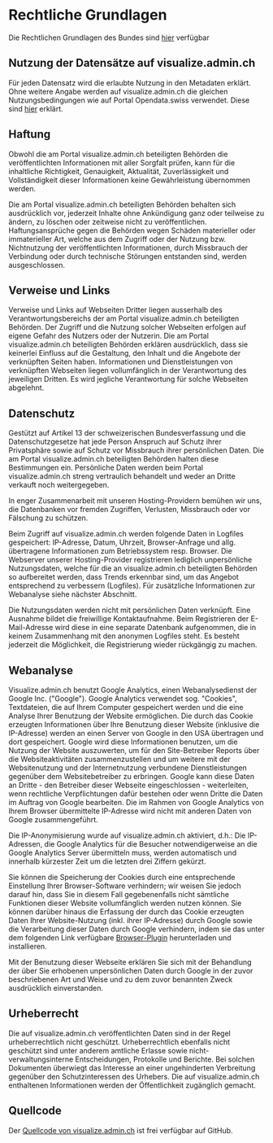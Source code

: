
# Rechtliche Grundlagen

Die Rechtlichen Grundlagen des Bundes sind [hier](https://www.admin.ch/gov/de/start/rechtliches.html) verfügbar

## Nutzung der Datensätze auf visualize.admin.ch

Für jeden Datensatz wird die erlaubte Nutzung in den Metadaten erklärt. Ohne weitere Angabe werden auf visualize.admin.ch die gleichen Nutzungsbedingungen wie auf Portal Opendata.swiss verwendet. Diese sind [hier](https://opendata.swiss/de/terms-of-use/) erklärt.

## Haftung

Obwohl die am Portal visualize.admin.ch beteiligten Behörden die veröffentlichten Informationen mit aller Sorgfalt prüfen, kann für die inhaltliche Richtigkeit, Genauigkeit, Aktualität, Zuverlässigkeit und Vollständigkeit dieser Informationen keine Gewährleistung übernommen werden.

Die am Portal visualize.admin.ch beteiligten Behörden behalten sich ausdrücklich vor, jederzeit Inhalte ohne Ankündigung ganz oder teilweise zu ändern, zu löschen oder zeitweise nicht zu veröffentlichen. Haftungsansprüche gegen die Behörden wegen Schäden materieller oder immaterieller Art, welche aus dem Zugriff oder der Nutzung bzw. Nichtnutzung der veröffentlichten Informationen, durch Missbrauch der Verbindung oder durch technische Störungen entstanden sind, werden ausgeschlossen.

## Verweise und Links

Verweise und Links auf Webseiten Dritter liegen ausserhalb des Verantwortungsbereichs der am Portal visualize.admin.ch beteiligten Behörden. Der Zugriff und die Nutzung solcher Webseiten erfolgen auf eigene Gefahr des Nutzers oder der Nutzerin. Die am Portal visualize.admin.ch beteiligten Behörden erklären ausdrücklich, dass sie keinerlei Einfluss auf die Gestaltung, den Inhalt und die Angebote der verknüpften Seiten haben. Informationen und Dienstleistungen von verknüpften Webseiten liegen vollumfänglich in der Verantwortung des jeweiligen Dritten. Es wird jegliche Verantwortung für solche Webseiten abgelehnt.

## Datenschutz

Gestützt auf Artikel 13 der schweizerischen Bundesverfassung und die Datenschutzgesetze hat jede Person Anspruch auf Schutz ihrer Privatsphäre sowie auf Schutz vor Missbrauch ihrer persönlichen Daten. Die am Portal visualize.admin.ch beteiligten Behörden halten diese Bestimmungen ein. Persönliche Daten werden beim Portal visualize.admin.ch streng vertraulich behandelt und weder an Dritte verkauft noch weitergegeben.

In enger Zusammenarbeit mit unseren Hosting-Providern bemühen wir uns, die Datenbanken vor fremden Zugriffen, Verlusten, Missbrauch oder vor Fälschung zu schützen.

Beim Zugriff auf visualize.admin.ch werden folgende Daten in Logfiles gespeichert: IP-Adresse, Datum, Uhrzeit, Browser-Anfrage und allg. übertragene Informationen zum Betriebssystem resp. Browser. Die Webserver unserer Hosting-Provider registrieren lediglich unpersönliche Nutzungsdaten, welche für die an visualize.admin.ch beteiligten Behörden so aufbereitet werden, dass Trends erkennbar sind, um das Angebot entsprechend zu verbessern (Logfiles). Für zusätzliche Informationen zur Webanalyse siehe nächster Abschnitt.

Die Nutzungsdaten werden nicht mit persönlichen Daten verknüpft. Eine Ausnahme bildet die freiwillige Kontaktaufnahme. Beim Registrieren der E-Mail-Adresse wird diese in eine separate Datenbank aufgenommen, die in keinem Zusammenhang mit den anonymen Logfiles steht. Es besteht jederzeit die Möglichkeit, die Registrierung wieder rückgängig zu machen.

## Webanalyse

Visualize.admin.ch benutzt Google Analytics, einen Webanalysedienst der Google Inc. ("Google"). Google Analytics verwendet sog. "Cookies", Textdateien, die auf Ihrem Computer gespeichert werden und die eine Analyse Ihrer Benutzung der Website ermöglichen. Die durch das Cookie erzeugten Informationen über Ihre Benutzung dieser Website (inklusive die IP-Adresse) werden an einen Server von Google in den USA übertragen und dort gespeichert. Google wird diese Informationen benutzen, um die Nutzung der Website auszuwerten, um für den Site-Betreiber Reports über die Websiteaktivitäten zusammenzustellen und um weitere mit der Websitenutzung und der Internetnutzung verbundene Dienstleistungen gegenüber dem Websitebetreiber zu erbringen. Google kann diese Daten an Dritte - den Betreiber dieser Webseite eingeschlossen - weiterleiten, wenn rechtliche Verpflichtungen dafür bestehen oder wenn Dritte die Daten im Auftrag von Google bearbeiten. Die im Rahmen von Google Analytics von Ihrem Browser übermittelte IP-Adresse wird nicht mit anderen Daten von Google zusammengeführt.

Die IP-Anonymisierung wurde auf visualize.admin.ch aktiviert, d.h.: Die IP-Adressen, die Google Analytics für die Besucher notwendigerweise an die Google Analytics Server übermitteln muss, werden automatisch und innerhalb kürzester Zeit um die letzten drei Ziffern gekürzt.

Sie können die Speicherung der Cookies durch eine entsprechende Einstellung Ihrer Browser-Software verhindern; wir weisen Sie jedoch darauf hin, dass Sie in diesem Fall gegebenenfalls nicht sämtliche Funktionen dieser Website vollumfänglich werden nutzen können. Sie können darüber hinaus die Erfassung der durch das Cookie erzeugten Daten Ihrer Website-Nutzung (inkl. ihrer IP-Adresse) durch Google sowie die Verarbeitung dieser Daten durch Google verhindern, indem sie das unter dem folgenden Link verfügbare [Browser-Plugin](https://tools.google.com/dlpage/gaoptout?hl=de) herunterladen und installieren.

Mit der Benutzung dieser Webseite erklären Sie sich mit der Behandlung der über Sie erhobenen unpersönlichen Daten durch Google in der zuvor beschriebenen Art und Weise und zu dem zuvor benannten Zweck ausdrücklich einverstanden.

## Urheberrecht

Die auf visualize.admin.ch veröffentlichten Daten sind in der Regel urheberrechtlich nicht geschützt. Urheberrechtlich ebenfalls nicht geschützt sind unter anderem amtliche Erlasse sowie nicht-verwaltungsinterne Entscheidungen, Protokolle und Berichte. Bei solchen Dokumenten überwiegt das Interesse an einer ungehinderten Verbreitung gegenüber den Schutzinteressen des Urhebers. Die auf visualize.admin.ch enthaltenen Informationen werden der Öffentlichkeit zugänglich gemacht.

## Quellcode

Der [Quellcode von visualize.admin.ch](https://github.com/visualize-admin/visualization-tool) ist frei verfügbar auf GitHub.

